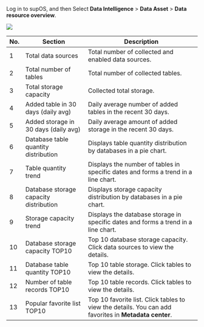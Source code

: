 Log in to supOS, and then Select **Data Intelligence** > **Data Asset** > **Data resource overview**.

![](https://wordpressfreezonex.oss-accelerate.aliyuncs.com/supDAM/5.png)

<table>
  <thead>
    <tr>
      <th>No.</th>
      <th>Section</th>
      <th>Description</th>
    </tr>
  </thead>
  <tbody>
    <tr>
      <td>1</td>
      <td>Total data sources</td>
      <td>Total number of collected and enabled data sources.</td>
    </tr>
    <tr>
      <td>2</td>
      <td>Total number of tables</td>
      <td>Total number of collected tables.</td>
    </tr>
    <tr>
      <td>3</td>
      <td>Total storage capacity</td>
      <td>Collected total storage.</td>
    </tr>
    <tr>
      <td>4</td>
      <td>Added table in 30 days (daily avg)</td>
      <td>Daily average number of added tables in the recent 30 days.</td>
    </tr>
    <tr>
      <td>5</td>
      <td>Added storage in 30 days (daily avg)</td>
      <td>Daily average amount of added storage in the recent 30 days.</td>
    </tr>
    <tr>
      <td>6</td>
      <td>Database table quantity distribution</td>
      <td>Displays table quantity distribution by databases in a pie chart.</td>
    </tr>
    <tr>
      <td>7</td>
      <td>Table quantity trend</td>
      <td>Displays the number of tables in specific dates and forms a trend in a line chart.</td>
    </tr>
    <tr>
      <td>8</td>
      <td>Database storage capacity distribution</td>
      <td>Displays storage capacity distribution by databases in a pie chart.</td>
    </tr>
    <tr>
      <td>9</td>
      <td>Storage capacity trend</td>
      <td>Displays the database storage in specific dates and forms a trend in a line chart.</td>
    </tr>
    <tr>
      <td>10</td>
      <td>Database storage capacity TOP10</td>
      <td>Top 10 database storage capacity. Click data sources to view the details.</td>
    </tr>
    <tr>
      <td>11</td>
      <td>Database table quantity TOP10</td>
      <td>Top 10 table storage. Click tables to view the details.</td>
    </tr>
    <tr>
      <td>12</td>
      <td>Number of table records TOP10</td>
      <td>Top 10 table records. Click tables to view the details.</td>
    </tr>
    <tr>
      <td>13</td>
      <td>Popular favorite list TOP10</td>
      <td>Top 10 favorite list. Click tables to view the details. You can add favorites in <b>Metadata center</b>.</td>
    </tr>
  </tbody>
</table>

